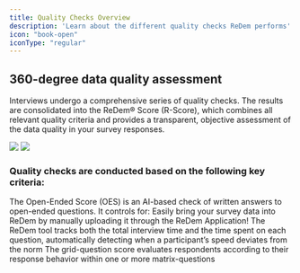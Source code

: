 ```yaml
---
title: Quality Checks Overview
description: 'Learn about the different quality checks ReDem performs'
icon: "book-open"
iconType: "regular"
---
```


## 360-degree data quality assessment
Interviews undergo a comprehensive series of quality checks. The results are consolidated into the ReDem® Score (R-Score), which combines all relevant quality criteria and provides a transparent, objective assessment of the data quality in your survey responses.

<img className="hidden dark:block" src="/images/Quality-Checks-Dark.png" />
<img className="block dark:hidden" src="/images/Quality-Checks.png" />

### Quality checks are conducted based on the following key criteria:

<CardGroup cols={2}>
  <Card title="Open-Ended Score" icon="messages">
    The Open-Ended Score (OES) is an AI-based check of written answers to open-ended questions. It controls for:
  </Card>
  <Card title="Coherence Score" icon="grid-2-plus">
    Easily bring your survey data into ReDem by manually uploading it through the ReDem Application!
  </Card>
  <Card title="Time Score" icon="stopwatch" href="/quality-checks/time-score">
    The ReDem tool tracks both the total interview time and the time spent on each question, automatically detecting when a participant’s speed deviates from the norm
  </Card>
  <Card title="Grid-Question Score" icon="list">
    The grid-question score evaluates respondents according to their response behavior within one or more matrix-questions
  </Card>
</CardGroup>